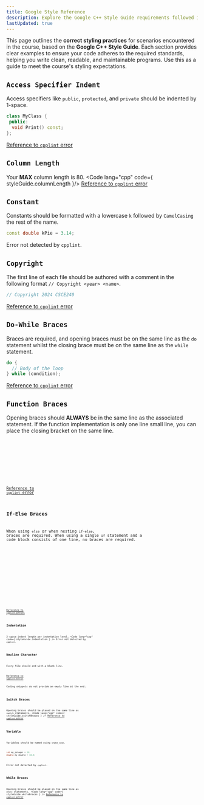 ```yaml
---
title: Google Style Reference
description: Explore the Google C++ Style Guide requirements followed in CSCE240, including naming conventions, formatting rules, and best practices.
lastUpdated: true
---
```


This page outlines the **correct styling practices** for scenarios encountered in the course, 
based on the **Google C++ Style Guide**. Each section provides clear examples to ensure your 
code adheres to the required standards, helping you write clean, readable, and maintainable 
programs. Use this as a guide to meet the course's styling expectations.


## `Access Specifier Indent` <Badge text="Detected" variant="success"  size="medium" aria-label="error detected"/>
Access specifiers like `public`, `protected`, and `private` should be indented by 1-space.
```cpp title="myclass.h"
class MyClass {
 public:
  void Print() const;
};
```
[Reference to `cpplint` error](./cpplint-reference#access-specifier-indent)

## `Column Length` <Badge text="Detected" variant="success"  size="medium" aria-label="error detected"/>
Your **MAX** column length is 80.
<Code lang="cpp"  code={ styleGuide.columnLength }/>
[Reference to `cpplint` error](./cpplint-reference#column-length)

## `Constant` <Badge text="Not Detected" variant="danger"  size="medium" aria-label="error not detected"/>
Constants should be formatted with a lowercase `k` followed by `CamelCasing` the rest of the name.
```cpp
const double kPie = 3.14;
```
Error not detected by `cpplint`.

## `Copyright` <Badge text="Detected" variant="success"  size="medium" aria-label="error detected"/>
The first line of each file should be authored with a comment in the following format `// Copyright <year> <name>`.
```cpp
// Copyright 2024 CSCE240
```
[Reference to `cpplint` error](./cpplint-reference#copyright)

## `Do-While Braces` <Badge text="Detected" variant="success"  size="medium" aria-label="error detected"/>
Braces are required, and opening braces must be on the same line as the `do` statement whilst the 
closing brace must be on the same line as the `while` statement.
```cpp
do {
  // Body of the loop
} while (condition);
```
[Reference to `cpplint` error](./cpplint-reference#do-while-braces)

## `Function Braces` <Badge text="Detected" variant="success"  size="medium" aria-label="error detected"/>
Opening braces should **ALWAYS** be in the same line as the associated statement. If the function implementation is only 
one line small line, you can place the closing bracket on the same line.

<Tabs>

<TabItem label="Single-Line" icon="seti:cpp">
    <Code lang="cpp" code={ styleGuide.funcBraces1 } />
</TabItem>

<TabItem label="Multi-Line" icon="seti:cpp">
    <Code lang="cpp" code={ styleGuide.funcBraces2 } />
</TabItem>

</Tabs>

[Reference to `cpplint` error](./cpplint-reference#function-braces)

## `If-Else Braces` <Badge text="Detected" variant="success"  size="medium" aria-label="error detected"/>
When using `else` or when nesting `if-else`, braces are required. When using a single `if` statement and a code block 
consists of one line, no braces are required.

<Tabs>

<TabItem label="If" icon="seti:cpp">
    <Code lang="cpp" code={ styleGuide.ifNoElse } />
</TabItem>

<TabItem label="Else" icon="seti:cpp">
    <Code lang="cpp" code={ styleGuide.ifWithElse} />
</TabItem>

<TabItem label="Nested" icon="seti:cpp">
    <Code lang="cpp" code={ styleGuide.ifWithNested } />
</TabItem>

</Tabs>

[Reference to `cpplint` errors](./cpplint-reference#if-else-braces)

## `Indentation` <Badge text="Not Detected" variant="danger"  size="medium" aria-label="error not detected"/>
2-space indent length per indentation level.
<Code lang="cpp" code={ styleGuide.indentation } />
Error not detected by `cpplint`.

## `Newline Character` <Badge text="Detected" variant="success"  size="medium" aria-label="error detected"/>
Every file should end with a blank line.

[Reference to `cpplint` error](./cpplint-reference#newline-character)
<Aside type="caution">Coding snippets do not provide an empty line at the end.</Aside>

## `Switch Braces` <Badge text="Detected" variant="success"  size="medium" aria-label="error detected"/>
Opening braces should be placed on the same line as `switch` statements.
<Code lang="cpp" code={ styleGuide.switchBraces } />
[Reference to `cpplint` error](./cpplint-reference#switch-braces)

## `Variable` <Badge text="Not Detected" variant="danger"  size="medium" aria-label="error not detected"/>
Variables should be named using `snake_case`.
```cpp
int my_integer = 10;
double my_double = 10.0;
```
Error not detected by `cpplint`.

## `While Braces` <Badge text="Detected" variant="success"  size="medium" aria-label="error detected"/>
Opening braces should be placed on the same line as `while` statements.
<Code lang="cpp" code={ styleGuide.whileBraces } />
[Reference to `cpplint` error](./cpplint-reference#while-braces)